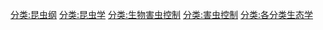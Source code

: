 [[分类:昆虫纲|分类:昆虫纲]]
[[分类:昆虫学|分类:昆虫学]]
[[分类:生物害虫控制|分类:生物害虫控制]]
[[分类:害虫控制|分类:害虫控制]]
[[分类:各分类生态学|分类:各分类生态学]]
